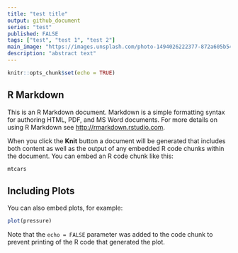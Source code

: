 ```yaml
---
title: "test title"
output: github_document
series: "test"
published: FALSE
tags: ["test", "test 1", "test 2"]
main_image: "https://images.unsplash.com/photo-1494026222377-872a605b54ba?ixlib=rb-1.2.1&ixid=eyJhcHBfaWQiOjEyMDd9&auto=format&fit=crop&w=1500&q=80"
description: "abstract text"
---
```


```r
knitr::opts_chunk$set(echo = TRUE)
```

## R Markdown

This is an R Markdown document. Markdown is a simple formatting syntax for authoring HTML, PDF, and MS Word documents. For more details on using R Markdown see <http://rmarkdown.rstudio.com>.

When you click the **Knit** button a document will be generated that includes both content as well as the output of any embedded R code chunks within the document. You can embed an R code chunk like this:

```r
mtcars
```

## Including Plots

You can also embed plots, for example:

```r
plot(pressure)
```

Note that the `echo = FALSE` parameter was added to the code chunk to prevent printing of the R code that generated the plot.
